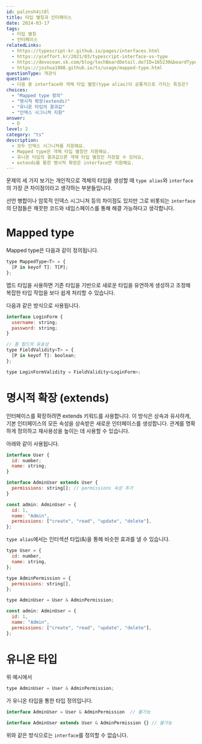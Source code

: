 ```yaml
---
id: palznsh4it8l
title: 타입 별칭과 인터페이스
date: 2024-03-17
tags:
  - 타입 별칭
  - 인터페이스
relatedLinks:
  - https://typescript-kr.github.io/pages/interfaces.html
  - https://yceffort.kr/2021/03/typescript-interface-vs-type
  - https://devocean.sk.com/blog/techBoardDetail.do?ID=165230&boardType=techBlog
  - https://joshua1988.github.io/ts/usage/mapped-type.html
questionType: 객관식
question:
  - 다음 중 interface와 객체 타입 별칭(type alias)이 공통적으로 가지는 특징은?
choices:
  - "Mapped type 정의"
  - "명시적 확장(extends)"
  - "유니온 타입의 결과값"
  - "인덱스 시그니처 지원"
answer:
  - D
level: 2
category: "ts"
description:
  - 모두 인덱스 시그니처를 지원해요.
  - Mapped type은 객체 타입 별칭만 지원해요.
  - 유니온 타입의 결과값으론 객체 타입 별칭만 지정할 수 있어요,
  - extends를 통한 명시적 확장은 interface만 지원해요.
---
```


문제의 세 가지 보기는 개인적으로 객체의 타입을 생성할 때 `type alias`와 `interface`의 가장 큰 차이점이라고 생각하는 부분들입니다.

선언 병합이나 암묵적 인덱스 시그니처 등의 차이점도 있지만 그로 비롯되는 `interface`의 단점들은 깨끗한 코드와 네임스페이스를 통해 해결 가능하다고 생각합니다.

# Mapped type

Mapped type은 다음과 같이 정의됩니다.

```javascript
type MappedType<T> = {
  [P in keyof T]: T[P];
};

```

맵드 타입을 사용하면 기존 타입을 기반으로 새로운 타입을 유연하게 생성하고 조정해 복잡한 타입 작업을 보다 쉽게 처리할 수 있습니다.

다음과 같은 방식으로 사용됩니다.

```javascript
interface LoginForm {
  username: string;
  password: string;
}

// 폼 필드의 유효성
type FieldValidity<T> = {
  [P in keyof T]: boolean;
};

type LoginFormValidity = FieldValidity<LoginForm>;
```

# 명시적 확장 (extends)

인터페이스를 확장하려면 extends 키워드를 사용합니다.
이 방식은 상속과 유사하게, 기본 인터페이스의 모든 속성을 상속받은 새로운 인터페이스를 생성합니다.
관계를 명확하게 정의하고 재사용성을 높이는 데 사용할 수 있습니다.

아래와 같이 사용됩니다.

```javascript
interface User {
  id: number;
  name: string;
}

interface AdminUser extends User {
  permissions: string[]; // permissions 속성 추가
}

const admin: AdminUser = {
  id: 1,
  name: "Admin",
  permissions: ["create", "read", "update", "delete"],
};
```

`type alias`에서는 인터섹션 타입(&)을 통해 비슷한 효과를 낼 수 있습니다.

```javascript
type User = {
  id: number,
  name: string,
};

type AdminPermission = {
  permissions: string[],
};

type AdminUser = User & AdminPermission;

const admin: AdminUser = {
  id: 1,
  name: "Admin",
  permissions: ["create", "read", "update", "delete"],
};
```

# 유니온 타입

위 예시에서

```javascript
type AdminUser = User & AdminPermission;
```

가 유니온 타입을 통한 타입 정의입니다.

```javascript
interface AdminUser = User & AdminPermission  // 불가능
```

```javascript
interface AdminUser extends User & AdminPermission {} // 불가능
```

위와 같은 방식으로는 `interface`를 정의할 수 없습니다.
